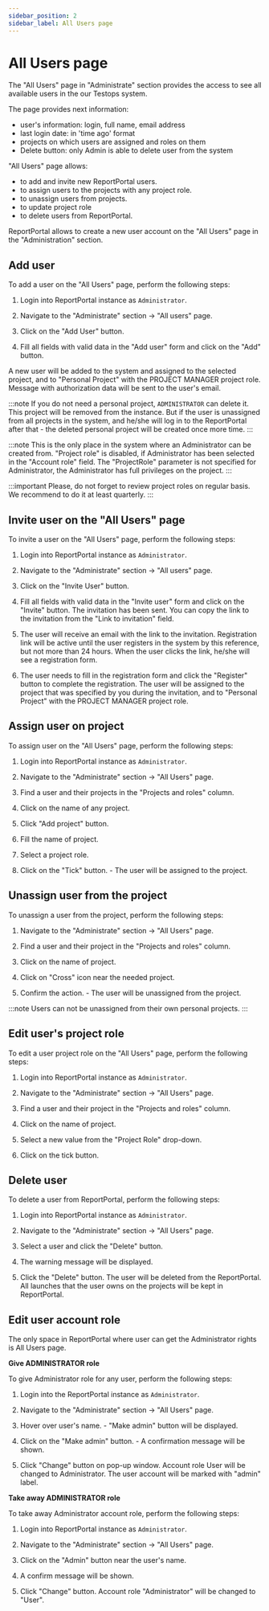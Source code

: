 ```yaml
---
sidebar_position: 2
sidebar_label: All Users page
---
```


# All Users page

The "All Users" page in "Administrate" section provides the access to see all available users in the our Testops system.

The page provides next information:
 * user's information: login, full name, email address
 * last login date: in 'time ago' format
 * projects on which users are assigned and roles on them
 * Delete button: only Admin is able to delete user from the system

"All Users" page allows:
 - to add and invite new ReportPortal users.
 - to assign users to the projects with any project role.
 - to unassign users from projects.
 - to update project role
 - to delete users from ReportPortal.

ReportPortal allows to create a new user account on the "All Users" page in the "Administration" section.

## Add user

To add a user on the "All Users" page, perform the following steps:

1. Login into ReportPortal instance as `Administrator`.

2. Navigate to the "Administrate" section -> "All users" page.

3. Click on the "Add User" button.

4. Fill all fields with valid data in the "Add user" form and click on the "Add" button.

A new user will be added to the system and assigned to the selected project, and to "Personal Project" with the
PROJECT MANAGER project role. Message with authorization data will be sent to the user's email.

:::note
If you do not need a personal project, `ADMINISTRATOR` can delete it. This project will be removed from the instance. But if the user is unassigned from all projects in the system, and he/she will log in to the ReportPortal after that - the deleted personal project will be created once more time.
:::

<MediaViewer src="https://youtu.be/LBLeaIbYIKc" alt="Add User From All Users Page in our test report dashboard" type="video" />

:::note
This is the only place in the system where an Administrator can be created
from. "Project role" is disabled, if Administrator has been selected in the
"Account role" field. The "ProjectRole" parameter is not specified for
Administrator, the Administrator has full privileges on the project.
:::

:::important
Please, do not forget to review project roles on regular basis. We recommend to do it at least quarterly.
:::

## Invite user on the "All Users" page

To invite a user on the "All Users" page, perform the following steps:

1. Login into ReportPortal instance as `Administrator`.

2. Navigate to the "Administrate" section -\> "All users" page.

3. Click on the "Invite User" button.

4. Fill all fields with valid data in the "Invite user" form and click on the "Invite" button. The invitation
    has been sent. You can copy the link to the invitation from the "Link to
    invitation" field.

5. The user will receive an email with the link to the invitation. Registration
link will be active until the user registers in the system by this reference,
but not more than 24 hours. When the user clicks the link, he/she will see a registration form.

6. The user needs to fill in the registration form and click the "Register" button to complete the registration.
The user will be assigned to the project that was specified by you during the invitation,
and to "Personal Project" with the PROJECT MANAGER project role.

<MediaViewer src="https://youtu.be/228C6lLEpDE" alt="Invite User From All Users page" type="video" />

## Assign user on project

To assign user on the "All Users" page, perform the following
steps:

1. Login into ReportPortal instance as `Administrator`.

2. Navigate to the "Administrate" section -> "All Users" page.

3. Find a user and their projects in the "Projects and roles" column.

4. Click on the name of any project.

5. Click "Add project" button.

6. Fill the name of project.

7. Select a project role.

8. Click on the "Tick" button. - The user will be assigned to the project.

## Unassign user from the project

To unassign a user from the project, perform the following steps:

1. Navigate to the "Administrate" section -> "All Users" page.

2. Find a user and their project in the "Projects and roles" column.

3. Click on the name of project.

4. Click on "Cross" icon near the needed project.

5. Confirm the action. - The user will be unassigned from the project.

<MediaViewer src="https://youtu.be/AMETdsGPg1g" alt="Assign and Unassign User From All Users page" type="video" />

:::note
Users can not be unassigned from their own personal projects.
:::

## Edit user's project role

To edit a user project role on the "All Users" page, perform the following
steps:

1. Login into ReportPortal instance as `Administrator`.

2. Navigate to the "Administrate" section -\> "All Users" page.

3. Find a user and their project in the "Projects and roles" column.

4. Click on the name of project.

5. Select a new value from the "Project Role" drop-down.

6. Click on the tick button.

<MediaViewer src="https://youtu.be/SPsn1Pw3Tno" alt="Edit Project Role From All Users page" type="video" />

## Delete user

To delete a user from ReportPortal, perform the following steps:

1. Login into ReportPortal instance as `Administrator`.

2. Navigate to the "Administrate" section -> "All Users" page.

3. Select a user and click the "Delete" button.

4. The warning message will be displayed.

5. Click the "Delete" button. The user will be deleted from the ReportPortal. All launches that the user owns on the projects will be kept in ReportPortal.

<MediaViewer src="https://youtu.be/T5PYG91iygU" alt="Delete User" type="video" />

## Edit user account role

The only space in ReportPortal where user can get the Administrator rights is All Users page.

**Give ADMINISTRATOR role**

To give Administrator role for any user, perform the following steps:

1. Login into the ReportPortal instance as `Administrator`.

2. Navigate to the "Administrate" section -> "All Users" page.

3. Hover over user's name. - "Make admin" button will be displayed.

4. Click on the "Make admin" button. - A confirmation message will be shown.

5. Click "Change" button on pop-up window. Account role User will be changed to
    Administrator. The user account will be marked with "admin" label.

<MediaViewer src="https://youtu.be/ZkACZLc1wAk" alt="Change Account Role to Administrator" type="video" />

**Take away ADMINISTRATOR role**

To take away Administrator account role, perform the following steps:

1. Login into ReportPortal instance as `Administrator`.

2. Navigate to the "Administrate" section -> "All Users" page.

3. Click on the "Admin" button near the user's name.

4. A confirm message will be shown.

5. Click "Change" button. Account role "Administrator" will be changed to
    "User".

<MediaViewer src="https://youtu.be/pJbbmuXK2ZQ" alt="Take away Administrator role" type="video" />
